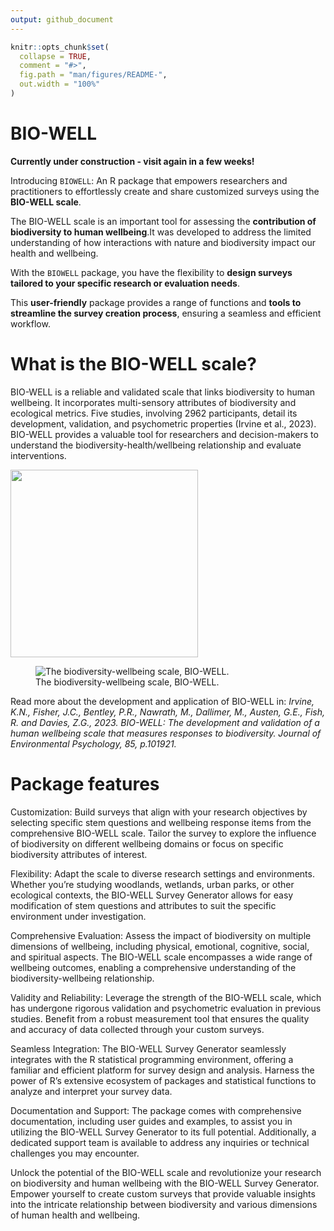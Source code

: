 ```yaml
---
output: github_document
---
```


<!-- README.md is generated from README.Rmd. Please edit that file -->

```r
knitr::opts_chunk$set(
  collapse = TRUE,
  comment = "#>",
  fig.path = "man/figures/README-",
  out.width = "100%"
)
```

# BIO-WELL

**Currently under construction - visit again in a few weeks!**

Introducing `BIOWELL`: An R package that empowers researchers and practitioners to effortlessly create and share customized surveys using the **BIO-WELL scale**.

The BIO-WELL scale is an important tool for assessing the **contribution of biodiversity to human wellbeing**.It was developed to address the limited understanding of how interactions with nature and biodiversity impact our health and wellbeing.

With the `BIOWELL` package, you have the flexibility to **design surveys tailored to your specific research or evaluation needs**. 

This **user-friendly** package provides a range of functions and **tools to streamline the survey creation process**, ensuring a seamless and efficient workflow.


# What is the BIO-WELL scale?

BIO-WELL is a reliable and validated scale that links biodiversity to human
wellbeing. It incorporates multi-sensory attributes of biodiversity and
ecological metrics. Five studies, involving 2962 participants, detail its
development, validation, and psychometric properties (Irvine et al., 2023). BIO-WELL provides a
valuable tool for researchers and decision-makers to understand the
biodiversity-health/wellbeing relationship and evaluate interventions.

<a href='https://github.com/r-a-dobson/BIO-WELL'><img src="https://raw.githubusercontent.com/r-a-dobson/BIO-WELL/main/data/V1/V1_1.png" align="centre" height="300"/></a>

![The biodiversity-wellbeing scale, BIO-WELL.](/path/to/image.png)

Read more about the development and application of BIO-WELL in:
*Irvine, K.N., Fisher, J.C., Bentley, P.R., Nawrath, M., Dallimer, M., Austen, G.E., Fish, R. and Davies, Z.G., 2023. BIO-WELL: The development and validation of a human wellbeing scale that measures responses to biodiversity. Journal of Environmental Psychology, 85, p.101921.*

# Package features


Customization: Build surveys that align with your research objectives by selecting specific stem questions and wellbeing response items from the comprehensive BIO-WELL scale. Tailor the survey to explore the influence of biodiversity on different wellbeing domains or focus on specific biodiversity attributes of interest.

Flexibility: Adapt the scale to diverse research settings and environments. Whether you're studying woodlands, wetlands, urban parks, or other ecological contexts, the BIO-WELL Survey Generator allows for easy modification of stem questions and attributes to suit the specific environment under investigation.

Comprehensive Evaluation: Assess the impact of biodiversity on multiple dimensions of wellbeing, including physical, emotional, cognitive, social, and spiritual aspects. The BIO-WELL scale encompasses a wide range of wellbeing outcomes, enabling a comprehensive understanding of the biodiversity-wellbeing relationship.

Validity and Reliability: Leverage the strength of the BIO-WELL scale, which has undergone rigorous validation and psychometric evaluation in previous studies. Benefit from a robust measurement tool that ensures the quality and accuracy of data collected through your custom surveys.

Seamless Integration: The BIO-WELL Survey Generator seamlessly integrates with the R statistical programming environment, offering a familiar and efficient platform for survey design and analysis. Harness the power of R's extensive ecosystem of packages and statistical functions to analyze and interpret your survey data.

Documentation and Support: The package comes with comprehensive documentation, including user guides and examples, to assist you in utilizing the BIO-WELL Survey Generator to its full potential. Additionally, a dedicated support team is available to address any inquiries or technical challenges you may encounter.



Unlock the potential of the BIO-WELL scale and revolutionize your research on biodiversity and human wellbeing with the BIO-WELL Survey Generator. Empower yourself to create custom surveys that provide valuable insights into the intricate relationship between biodiversity and various dimensions of human health and wellbeing.
